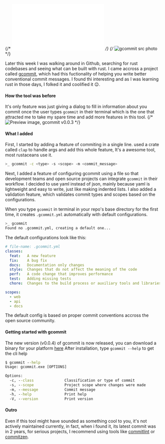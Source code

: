 
{/* ![How to use gcommit](img.src) */}
{/* <Image src={img.src} alt="gcommit src photo" width={400} height={300} className="w-full rounded-lg my-4" /> */}
<BlogTitle releaseDate="Oct 2023" id="how-to-use-gcommit-tool" title="The new version and usage of gcommit, a cli too to make conventional git commit messages" readTime="5 min" description="Later this week I was walking around in Github, searching for rust codebases and seeing what can be built with rust..." language="rust"/>

Later this week I was walking around in Github, searching for rust codebases and seeing what can be built with rust.
I came accross a project called [gcommit](https://github.com/veritem/gcommit), which had this fuctionality of helping you write better conventional commit messages.
I found thi interesting and as I was learning rust in those days, I folked it and coolified it 😉.

#### How the tool was before
It's only feature was just giving a dialog to fill in information about you commit once the user types `gcommit` in their terminal which is the one that attracted me to take my  spare time and add more features in this tool.
{/* ![Preview image, gcommit v0.0.3](https://github.com/veritem/gcommit/raw/main/assets/preview.png) */}
#### What I added 
First, I started by adding a feature of commiting in a single line. used a crate called `clap`  to  handle args and add this whole feature, It's a awesome tool, most rustaceans use it.
```bash 
>_ gcommit -c <type> -s <scope> -m <commit_message>
```
Next, I added a feature of configuring gcommit using a file so that development teams and open source  projects  can integrate `gcommit` in their workflow.
I decided to use yaml instead of json, mainly because yaml is lightweight and easy to write, just like making indented lists.
I also added a validation feature, which validates commit types and scopes based on the configurations.

When you type `gcommit` in terminal in your repo's base directory for the first time, it creates `.gcommit.yml` automatically with default  configurations.
```bash 
>_ gcommit
Found no .gcommit.yml, creating a default one...
```
The default configurations look like this:
```yml
# file-name: .gcommit.yml 
classes:
  feat:   A new feature
  fix:    A bug fix
  docs:   Documentation only changes
  style:  Changes that do not affect the meaning of the code
  perf:   A code change that improves performance
  test:   Adding missing tests
  chore:  Changes to the build process or auxiliary tools and libraries

scopes:
  - web
  - api
  - docs
```
The default config is based on proper commit conventions accross the open source community.

#### Getting started with gcommit
The new version (v0.0.4) of gcommit is now released, you can  download a binary for your platform [here](https://github.com/veritem/gcommit/releases/tag/0.0.4)
After installation, type `gcommit --help` to get the cli help
```cmd
$ gcommit --help
Usage: gcommit.exe [OPTIONS]

Options:
  -c, --class              Classification or type of commit
  -s, --scope              Project scope where changes were made
  -m, --message            Commit message
  -h, --help               Print help
  -V, --version            Print version

```

#### Outro
Even if this tool might have sounded as something cool to you, it's not actively maintained currently, in fact, when i found it, its latest commit was in 2 years, 
for serious projects, I recommend using tools like [commitlint](https://commitlint.js.org) or [commitzen](https://commitizen-tools.github.io/commitizen/).


